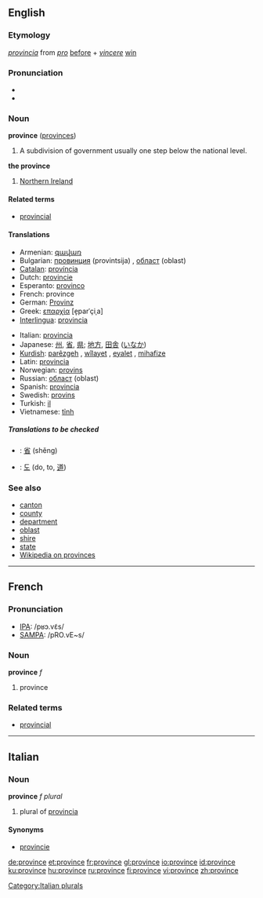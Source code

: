 ==English==

===Etymology===
{{L.}} ''[[provincia]]'' from ''[[pro]]'' [[before]] + ''[[vincere]]'' [[win]]

===Pronunciation===
* {{IPA|/pɹɒvins/}}
*{{audio|en-us-province.ogg|Audio (US)}}

===Noun===
'''province''' ([[provinces]])

# A subdivision of government usually one step below the national level.

'''the province'''
# {{UK}} [[Northern Ireland]]

====Related terms====
*[[provincial]]

====Translations====
{{top}}
*Armenian: [[գավառ]]
*Bulgarian: [[провинция]] (provintsija) {{f}}, [[област]] (oblast) {{f}}
*[[Catalan]]: [[província]] {{f}}
*Dutch: [[provincie]] {{f}}
*Esperanto: [[provinco]]
*French: province
*German: [[Provinz]] {{f}}
*Greek: [[επαρχία]] [e̞parˈçiˌa] {{f}}
*[[Interlingua]]: [[provincia]]
{{mid}}
*Italian: [[provincia]] {{f}}
*Japanese: [[州]], [[省]], [[県]]; [[地方]], [[田舎]] ([[いなか]])
*[[Kurdish]]: [[parêzgeh]] {{f}}, [[wîlayet]] {{f}}, [[eyalet]] {{f}}, [[mihafize]] {{f}}
*Latin: [[provincia]]
*Norwegian: [[provins]] {{m}}
*Russian: [[област]] (oblast)
*Spanish: [[provincia]] {{f}}
*Swedish: [[provins]] {{c}}
*Turkish: [[il]]
*Vietnamese: [[tỉnh]]
{{bottom}}

=====Translations to be checked=====
<!--Remove this section once all of the translations below have been moved into the tables above.-->
{{checktrans}}
*{{ttbc|Chinese}}: [[省]] (shěng)
*{{ttbc|Korean}}: [[도]] (do, to, [[道]])

===See also===
*[[canton]]
*[[county]]
*[[department]]
*[[oblast]]
*[[shire]]
*[[state]]
*[[w:Province|Wikipedia on provinces]]

----

==French==

===Pronunciation===
*[[w:IPA|IPA]]: /pʁɔ.vɛ̃s/
*[[w:SAMPA|SAMPA]]: /pRO.vE~s/

===Noun===
'''province''' ''f''

# province

===Related terms===
*[[provincial]]

----

==Italian==

===Noun===
'''province''' ''f plural''

# plural of [[provincia]]
[[Category:Italian plurals]]
====Synonyms====
*[[provincie]]

[[de:province]]
[[et:province]]
[[fr:province]]
[[gl:province]]
[[io:province]]
[[id:province]]
[[ku:province]]
[[hu:province]]
[[ru:province]]
[[fi:province]]
[[vi:province]]
[[zh:province]]